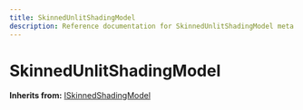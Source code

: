 ```yaml
---
title: SkinnedUnlitShadingModel
description: Reference documentation for SkinnedUnlitShadingModel meta class
---
```



# SkinnedUnlitShadingModel

**Inherits from:** [ISkinnedShadingModel](/classes/iskinnedshadingmodel)

<ClassDetails file="/db/classes/SkinnedUnlitShadingModel.cc2597f0e6fc.json" />
